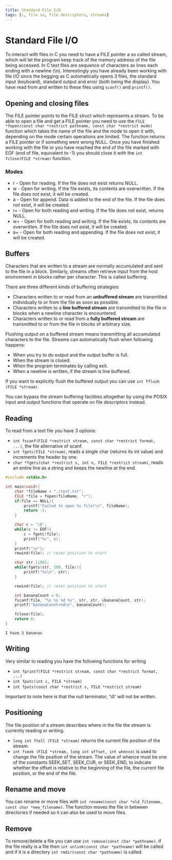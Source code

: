 ```yaml
---
title: Standard File I/O
tags: [c, file io, file descriptors, streams]
---
```


# Standard File I/O

To interact with files in C you need to have a FILE pointer a so called stream, which will let the program keep track of the memory address of the file being accessed. In C text files are sequence of characters as lines each ending with a newline (\n). Interestingly you have already been working with file I/O since the begging as C automatically opens 3 files, the standard input (keyboard), standard output and error (both being the display). You have read from and written to these files using `scanf()` and `printf()`.

## Opening and closing files

The FILE pointer points to the FILE struct which represents a stream. To be able to open a file and get a FILE pointer you need to use the `FILE *fopen(const char *restrict pathname, const char *restrict mode)` function which takes the name of the file and the mode to open it with, depending on the mode certain operations are limited. The function returns a FILE pointer or if something went wrong NULL. Once you have finished working with the file or you have reached the end of the file marked with EOF (end of file, equivalent to -1) you should close it with the `int fclose(FILE *stream)` function.

### Modes

- r  - Open for reading. If the file does not exist returns NULL.
- w  - Open for writing. If the file exists, its contents are overwritten. If the file does not exist, it will be created.
- a  - Open for append. Data is added to the end of the file. If the file does not exist, it will be created.
- r+ - Open for both reading and writing. If the file does not exist, returns NULL.
- w+ - Open for both reading and writing. If the file exists, its contents are overwritten. If the file does not exist, it will be created.
- a+ - Open for both reading and appending. If the file does not exist, it will be created.

## Buffers

Characters that are written to a stream are normally accumulated and sent to the file in a block. Similarly, streams often retrieve input from the host environment in blocks rather per character. This is called buffering.

There are three different kinds of buffering strategies:

- Characters written to or read from an **unbuffered stream** are transmitted individually to or from the file as soon as possible.
- Characters written to a **line buffered stream** are transmitted to the file in blocks when a newline character is encountered.
- Characters written to or read from a **fully buffered stream** are transmitted to or from the file in blocks of arbitrary size.

Flushing output on a buffered stream means transmitting all accumulated characters to the file. Streams can automatically flush when following happens:

- When you try to do output and the output buffer is full.
- When the stream is closed.
- When the program terminates by calling exit.
- When a newline is written, if the stream is line buffered.

If you want to explicitly flush the buffered output you can use `int fflush (FILE *stream)`.

You can bypass the stream buffering facilities altogether by using the POSIX input and output functions that operate on file descriptors instead.

## Reading

To read from a text file you have 3 options:

- `int fscanf(FILE *restrict stream, const char *restrict format, ...)`, the file alternative of scanf.
- `int fgetc(FILE *stream)`, reads a single char (returns its int value) and increments the header by one.
- `char *fgets(char *restrict s, int n, FILE *restrict stream)`, reads an entire line as a string and keeps the newline at the end.

```c
#include <stdio.h>

int main(void){
    char *fileName = "./text.txt";
    FILE *file = fopen(fileName, "r");
    if(file == NULL){
        printf("Failed to open %s file!\n", fileName);
        return -1;
    }

    char c = '\0';
    while(c != EOF){
        c = fgetc(file);
        printf("%c", c);
    }
    printf("\n");
    rewind(file); // reset position to start

    char str [100];
    while(fgets(str, 100, file)){
        printf("%s\n", str);
    }

    rewind(file); // reset position to start

    int bananaCount = 0;
    fscanf(file, "%s %s %d %s", str, str, &bananaCount, str);
    printf("bananaCount=%d\n", bananaCount);

    fclose(file);
    return 0;
}
```

```text filename="text.txt"
I have 3 bananas
```

## Writing

Very similar to reading you have the following functions for writing

- `int fprintf(FILE *restrict stream, const char *restrict format, ...)`
- `int fputc(int c, FILE *stream)`
- `int fputs(const char *restrict s, FILE *restrict stream)`

Important to note here is that the null terminator, '\0' will not be written.

## Positioning

The file position of a stream describes where in the file the stream is currently reading or writing.

- `long int ftell (FILE *stream)` returns the current file position of the stream.
- `int fseek (FILE *stream, long int offset, int whence)` is used to change the file position of the stream. The value of whence must be one of the constants SEEK_SET, SEEK_CUR, or SEEK_END, to indicate whether the offset is relative to the beginning of the file, the current file position, or the end of the file.

## Rename and move

You can rename or move files with `int rename(const char *old_filename, const char *new_filename)`. The function moves the file in between directories if needed so it can also be used to move files.

## Remove

To remove/delete a file you can use `int remove(const char *pathname)`. if the file really is a file then `int unlink(const char *pathname)` will be called and if it is a directory `int rmdir(const char *pathname)` is called.
